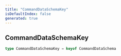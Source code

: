 ```yaml
---
title: "CommandDataSchemaKey"
isDefaultIndex: false
generated: true
---
```



<!-- This file was generated from the CommandKit source. Do not modify. Instead, re-run the "docgen" script -->


## CommandDataSchemaKey

<GenerationInfo sourceFile="packages/commandkit/src/app/handlers/AppCommandHandler.ts" sourceLine="134" packageName="commandkit" />



```ts title="Signature"
type CommandDataSchemaKey = keyof CommandDataSchema
```

